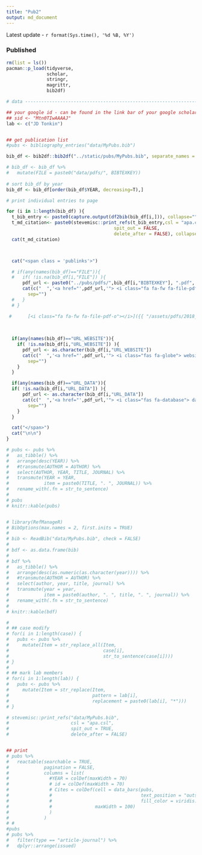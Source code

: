 ```yaml
---
title: "Pub2"
output: md_document
---
```


Latest update - `r format(Sys.time(), '%d %B, %Y')`




### Published

```r

rm(list = ls())
pacman::p_load(tidyverse,
               scholar,
               stringr,
               magrittr,
               bib2df)

# data --------------------------------------------------------------------

## your google id - can be found in the link bar of your google scholar page
## sid <- "Mtn0TIwAAAAJ"
lab <- c("JD Tonkin")


## get publication list
#pubs <- bibliography_entries("data/MyPubs.bib")

bib_df <- bib2df::bib2df("../static/pubs/MyPubs.bib", separate_names = FALSE)

# bib_df <- bib_df %>% 
#   mutate(FILE = paste0("data/pdfs/", BIBTEXKEY))
  
# sort bib_df by year
bib_df <- bib_df[order(bib_df$YEAR, decreasing=T),]

# print individual entries to page

for (i in 1:length(bib_df) ){
  t_bib_entry <- paste0(capture.output(df2bib(bib_df[i,])), collapse="")
  t_md_citation<- paste0(stevemisc::print_refs(t_bib_entry,csl = "apa.csl",
                                        spit_out = FALSE,
                                        delete_after = FALSE), collapse=" ")
  cat(t_md_citation)



  cat("<span class = 'publinks'>")

  # if(any(names(bib_df)=="FILE")){
  #   if( !is.na(bib_df[i,"FILE"]) ){
      pdf_url <- paste0("../pubs/pdfs/",bib_df[i,"BIBTEXKEY"], ".pdf", collapse = "")
      cat(c("  ",'<a href="',pdf_url,'"> <i class="fa fa-fw fa-file-pdf-o"> pdf </i></a>'),
        sep="")
  #   }
  # }

 #      [<i class="fa fa-fw fa-file-pdf-o"></i>]({{ "/assets/pdfs/2018_Tonkin_etal_Nature_Eco_Evo.pdf" | absolute_url }})
      
      
      
  if(any(names(bib_df)=="URL_WEBSITE")){
    if( !is.na(bib_df[i,"URL_WEBSITE"]) ){
      pdf_url <- as.character(bib_df[i,"URL_WEBSITE"])
      cat(c("  ",'<a href="',pdf_url,'"> <i class="fas fa-globe"> website </i></a>'),
        sep="")
    }
  }

  if(any(names(bib_df)=="URL_DATA")){
  if( !is.na(bib_df[i,"URL_DATA"]) ){
      pdf_url <- as.character(bib_df[i,"URL_DATA"])
      cat(c("  ",'<a href="',pdf_url,'"> <i class="fas fa-database"> data </i></a>'),
        sep="")
    }
  }

  cat("</span>")
  cat("\n\n")
}

# pubs <- pubs %>%
#   as_tibble() %>%
#   arrange(desc(YEAR)) %>%
#   #transmute(AUTHOR = AUTHOR) %>% 
#   select(AUTHOR, YEAR, TITLE, JOURNAL) %>%
#   transmute(YEAR = YEAR,
#             item = paste0(TITLE, ". ", JOURNAL)) %>%
#   rename_with(.fn = str_to_sentence)
# 
# pubs
# knitr::kable(pubs)


# library(RefManageR)
# BibOptions(max.names = 2, first.inits = TRUE)
# 
# bib <- ReadBib("data/MyPubs.bib", check = FALSE)
# 
# bdf <- as.data.frame(bib)
# 
# bdf %>%
#   as_tibble() %>%
#   arrange(desc(as.numeric(as.character(year)))) %>%
#   #transmute(AUTHOR = AUTHOR) %>% 
#   select(author, year, title, journal) %>%
#   transmute(year = year,
#             item = paste0(author, ". ", title, ". ", journal)) %>%
#   rename_with(.fn = str_to_sentence)
# 
# knitr::kable(bdf)

# 
# ## case modify
# for(i in 1:length(case)) {
#   pubs <- pubs %>% 
#     mutate(Item = str_replace_all(Item, 
#                                   case[i],
#                                   str_to_sentence(case[i])))
# }
# 
# ## mark lab members
# for(i in 1:length(lab)) {
#   pubs <- pubs %>%
#     mutate(Item = str_replace(Item,
#                               pattern = lab[i],
#                               replacement = paste0(lab[i], "*")))
# }

# stevemisc::print_refs("data/MyPubs.bib",
#                       csl = "apa.csl",
#                       spit_out = TRUE,
#                       delete_after = FALSE)


## print
# pubs %>%
#   reactable(searchable = TRUE,
#             pagination = FALSE,
#             columns = list(
#               #YEAR = colDef(maxWidth = 70)
#               # id = colDef(maxWidth = 70)
#               # Cites = colDef(cell = data_bars(pubs,
#               #                                 text_position = "outside-base",
#               #                                 fill_color = viridis::viridis(5)),
#               #                maxWidth = 100)
#               )
#             )
# #             
#pubs
# pubs %>%
#   filter(type == "article-journal") %>% 
#   dplyr::arrange(issued)
```
